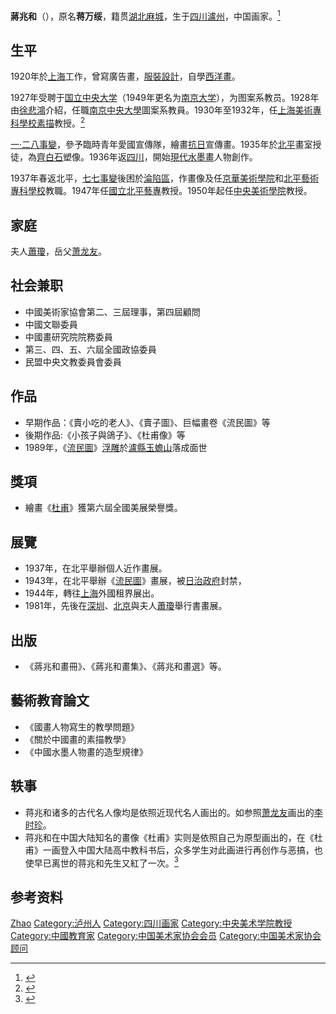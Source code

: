 {{Infobox person
| name = 蔣兆和
| image = 
| imagesize = 
| caption = 
| birth_name = 蔣萬綏
| other_names = 
| zi = 
| hao = 
| gender = 男
| nationality = {{PRC}}
| birth_date = 1904年5月9日
| birth_place = {{QING}}[[四川省_(清)|四川省]][[泸州直隶州|泸州直隶州]]
| death_date = {{death date and age|1986|4|15|1904|5|9}}
| death_place = {{PRC}}[[北京市|北京市]]
| 職業 = [[畫家|畫家]]
}}
'''蔣兆和'''（{{bd|1904年|5月9日|1986年|4月15日|}}），原名'''蒋万绥'''，籍贯[[湖北|湖北]][[麻城|麻城]]，生于[[四川|四川]][[瀘州|瀘州]]，中国画家。<ref>{{Cite web|title=蒋兆和作品欣赏|url=http://art.people.com.cn/GB/41064/41127/4379362.html|accessdate=2020-01-12|work=艺术收藏--人民网|archive-date=2020-01-12|archive-url=https://web.archive.org/web/20200112153932/http://art.people.com.cn/GB/41064/41127/4379362.html|dead-url=no}}</ref>

== 生平 ==
1920年於[[上海|上海]]工作，曾寫廣告畫，[[服裝設計|服裝設計]]，自學[[西洋畫|西洋畫]]。

1927年受聘于[[国立中央大学|国立中央大学]]（1949年更名为[[南京大学|南京大学]]），为图案系教员。1928年由[[徐悲鴻|徐悲鴻]]介紹，任職[[南京中央大學|南京中央大學]]圖案系教員。1930年至1932年，任[[上海美術專科學校|上海美術專科學校]][[素描|素描]]教授。<ref>{{Cite web|title=蒋兆和生平|url=http://memory.library.sh.cn/node/69039|accessdate=2020-01-12|work=上海年华|archive-date=2020-01-12|archive-url=https://web.archive.org/web/20200112153941/http://memory.library.sh.cn/node/69039|dead-url=no}}</ref>

[[一·二八事變|一·二八事變]]，參予臨時青年愛國宣傳隊，繪畫[[抗日|抗日]]宣傳畫。1935年於[[北平|北平]]畫室授徒，為[[齊白石|齊白石]]塑像。1936年返[[四川|四川]]，開始[[現代水墨畫|現代水墨畫]]人物創作。

1937年春返北平，[[七七事變|七七事變]]後困於[[淪陷區|淪陷區]]，作畫像及任[[京華美術學院|京華美術學院]]和[[北平藝術專科學校|北平藝術專科學校]]教職。1947年任[[國立北平藝專|國立北平藝專]]教授。1950年起任[[中央美術學院|中央美術學院]]教授。

== 家庭 ==
夫人[[蕭瓊|蕭瓊]]，岳父[[萧龙友|萧龙友]]。

== 社会兼职 ==
* 中國美術家協會第二、三屆理事，第四屆顧問
* 中國文聯委員
* 中國畫研究院院務委員
* 第三、四、五、六屆全國政協委員
* 民盟中央文教委員會委員

== 作品 ==
* 早期作品：《賣小吃的老人》、《賣子圖》、巨幅畫卷《流民圖》等
* 後期作品:《小孩子與鴿子》、《杜甫像》等
* 1989年，《[[流民图_(蒋兆和)|流民圖]]》[[浮雕|浮雕]]於[[瀘縣|瀘縣]][[玉蟾山|玉蟾山]]落成面世

== 獎項 ==
*繪畫《[[杜甫|杜甫]]》獲第六屆全國美展榮譽獎。

== 展覽 ==
* 1937年，在北平舉辦個人近作畫展。
* 1943年，在北平舉辦《[[流民图_(蒋兆和)|流民圖]]》畫展，被[[台灣總督府|日治政府]]封禁，
* 1944年，轉往[[上海|上海]]外國租界展出。
* 1981年，先後在[[深圳|深圳]]、[[北京|北京]]與夫人[[蕭瓊|蕭瓊]]舉行書畫展。

== 出版 ==
* 《蔣兆和畫冊》、《蔣兆和畫集》、《蔣兆和畫選》等。

== 藝術教育論文 ==
*《國畫人物寫生的教學問題》
*《關於中國畫的素描教學》
*《中國水墨人物畫的造型規律》

== 轶事 ==
* 蒋兆和诸多的古代名人像均是依照近现代名人画出的。如参照[[萧龙友|萧龙友]]画出的[[李时珍|李时珍]]。
* 蒋兆和在中国大陆知名的畫像《杜甫》实则是依照自己为原型画出的，在《杜甫》一画登入中国大陆高中教科书后，众多学生对此画进行再创作与恶搞，也使早已离世的蒋兆和先生又紅了一次。<ref>{{Cite web|title=一代宗师蒋兆和:《杜甫像》刻画杜甫的孤寂与傲骨|url=http://www.chinanews.com/cul/2012/03-30/3787177.shtml|accessdate=2020-01-12|work=中国新闻网|archive-date=2020-01-12|archive-url=https://web.archive.org/web/20200112153316/http://www.chinanews.com/cul/2012/03-30/3787177.shtml|dead-url=no}}</ref>

== 参考资料 ==
{{reflist}}

{{Navboxes 
| title  = 蒋兆和在[[中国美术家协会|中国美术家协会]]的职务
| list1  =
{{中国美术家协会第二届理事会}}
{{中国美术家协会第三届理事会}}
{{中国美术家协会第四届理事会}}
}}
{{Navboxes 
| title  = 蒋兆和在[[中国文学艺术界联合会|中国文学艺术界联合会]]的职务
| list1  =
{{中国文学艺术界联合会第四届全国委员会}}
}}

{{Authority control}}
{{DEFAULTSORT:Jiang蒋}}
[[Category:蔣姓|Zhao]]
[[Category:泸州人|Category:泸州人]]
[[Category:四川画家|Category:四川画家]]
[[Category:中央美术学院教授|Category:中央美术学院教授]]
[[Category:中國教育家|Category:中國教育家]]
[[Category:中国美术家协会会员|Category:中国美术家协会会员]]
[[Category:中国美术家协会顾问|Category:中国美术家协会顾问]]